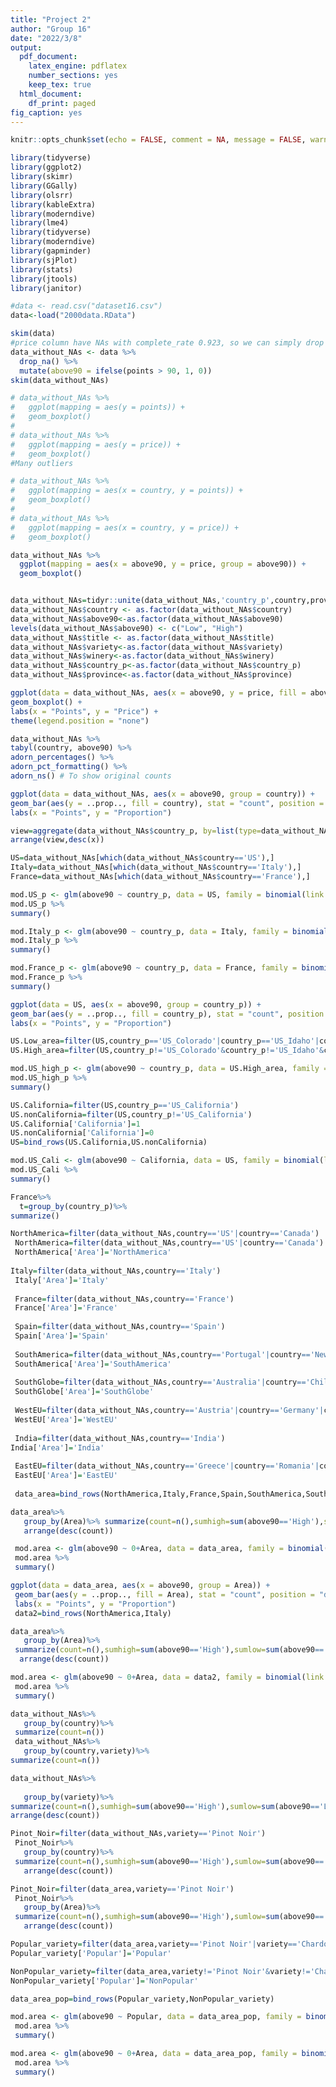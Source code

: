 ---
title: "Project 2"
author: "Group 16"
date: "2022/3/8"
output:
  pdf_document:
    latex_engine: pdflatex
    number_sections: yes
    keep_tex: true
  html_document:
    df_print: paged
fig_caption: yes
---

```{r setup, include=FALSE}
knitr::opts_chunk$set(echo = FALSE, comment = NA, message = FALSE, warning = FALSE)
```

```{r libraries}
library(tidyverse)
library(ggplot2)
library(skimr)
library(GGally)
library(olsrr)
library(kableExtra)
library(moderndive)
library(lme4)
library(tidyverse)
library(moderndive)
library(gapminder)
library(sjPlot)
library(stats)
library(jtools)
library(janitor)
```

```{r load data}
#data <- read.csv("dataset16.csv")
data<-load("2000data.RData")
```

```{r data summary and drop NAs}
skim(data)
#price column have NAs with complete_rate 0.923, so we can simply drop rows with NAs.
data_without_NAs <- data %>% 
  drop_na() %>% 
  mutate(above90 = ifelse(points > 90, 1, 0))
skim(data_without_NAs)
```

```{r visual summary for numeric}
# data_without_NAs %>% 
#   ggplot(mapping = aes(y = points)) +
#   geom_boxplot()
# 
# data_without_NAs %>% 
#   ggplot(mapping = aes(y = price)) +
#   geom_boxplot()
#Many outliers

# data_without_NAs %>% 
#   ggplot(mapping = aes(x = country, y = points)) +
#   geom_boxplot()
# 
# data_without_NAs %>% 
#   ggplot(mapping = aes(x = country, y = price)) +
#   geom_boxplot()

data_without_NAs %>% 
  ggplot(mapping = aes(x = above90, y = price, group = above90)) +
  geom_boxplot()



```


```{r catigrical data}
data_without_NAs=tidyr::unite(data_without_NAs,'country_p',country,province,remove = FALSE)
data_without_NAs$country <- as.factor(data_without_NAs$country)
data_without_NAs$above90<-as.factor(data_without_NAs$above90)
levels(data_without_NAs$above90) <- c("Low", "High")
data_without_NAs$title <- as.factor(data_without_NAs$title)
data_without_NAs$variety<-as.factor(data_without_NAs$variety)
data_without_NAs$winery<-as.factor(data_without_NAs$winery)
data_without_NAs$country_p<-as.factor(data_without_NAs$country_p)
data_without_NAs$province<-as.factor(data_without_NAs$province)
```

```{r boxplot for country}
ggplot(data = data_without_NAs, aes(x = above90, y = price, fill = above90)) +
geom_boxplot() +
labs(x = "Points", y = "Price") +
theme(legend.position = "none")
```


```{r country points stats}
data_without_NAs %>%
tabyl(country, above90) %>%
adorn_percentages() %>%
adorn_pct_formatting() %>%
adorn_ns() # To show original counts
```



```{r country points graph}
ggplot(data = data_without_NAs, aes(x = above90, group = country)) +
geom_bar(aes(y = ..prop.., fill = country), stat = "count", position = "dodge") +
labs(x = "Points", y = "Proportion")
```


```{r}
view=aggregate(data_without_NAs$country_p, by=list(type=data_without_NAs$country),length)
arrange(view,desc(x))
```
```{r}
US=data_without_NAs[which(data_without_NAs$country=='US'),]
Italy=data_without_NAs[which(data_without_NAs$country=='Italy'),]
France=data_without_NAs[which(data_without_NAs$country=='France'),]
```

```{r}
mod.US_p <- glm(above90 ~ country_p, data = US, family = binomial(link = "logit"))
mod.US_p %>%
summary()

```




```{r}
mod.Italy_p <- glm(above90 ~ country_p, data = Italy, family = binomial(link = "logit"))
mod.Italy_p %>%
summary()

```

```{r}
mod.France_p <- glm(above90 ~ country_p, data = France, family = binomial(link = "logit"))
mod.France_p %>%
summary()

```


```{r US country_p points graph}
ggplot(data = US, aes(x = above90, group = country_p)) +
geom_bar(aes(y = ..prop.., fill = country_p), stat = "count", position = "dodge") +
labs(x = "Points", y = "Proportion")
```
```{r}
US.Low_area=filter(US,country_p=='US_Colorado'|country_p=='US_Idaho'|country_p=='US_Michigan'|country_p=='US_New Mexico'|country_p=='US_Virginia')
US.High_area=filter(US,country_p!='US_Colorado'&country_p!='US_Idaho'&country_p!='US_Michigan'&country_p!='US_New Mexico'&country_p!='US_Virginia')
```


```{r}
mod.US_high_p <- glm(above90 ~ country_p, data = US.High_area, family = binomial(link = "logit"))
mod.US_high_p %>%
summary()

```
```{r}
US.California=filter(US,country_p=='US_California')
US.nonCalifornia=filter(US,country_p!='US_California')
US.California['California']=1
US.nonCalifornia['California']=0
US=bind_rows(US.California,US.nonCalifornia)
```

```{r}
mod.US_Cali <- glm(above90 ~ California, data = US, family = binomial(link = "logit"))
mod.US_Cali %>%
summary()

```
```{r}
France%>%
  t=group_by(country_p)%>%
summarize()
```


```{r}
NorthAmerica=filter(data_without_NAs,country=='US'|country=='Canada')
 NorthAmerica=filter(data_without_NAs,country=='US'|country=='Canada')
 NorthAmerica['Area']='NorthAmerica'
 
Italy=filter(data_without_NAs,country=='Italy')
 Italy['Area']='Italy'
 
 France=filter(data_without_NAs,country=='France')
 France['Area']='France'
 
 Spain=filter(data_without_NAs,country=='Spain')
 Spain['Area']='Spain'
 
 SouthAmerica=filter(data_without_NAs,country=='Portugal'|country=='New Zealand'|country=='South Africa'	)
 SouthAmerica['Area']='SouthAmerica'
 
 SouthGlobe=filter(data_without_NAs,country=='Australia'|country=='Chile'|country=='Argentina'	)
 SouthGlobe['Area']='SouthGlobe'
 
 WestEU=filter(data_without_NAs,country=='Austria'|country=='Germany'|country=='England'	)
 WestEU['Area']='WestEU'
 
 India=filter(data_without_NAs,country=='India')
India['Area']='India'
 
 EastEU=filter(data_without_NAs,country=='Greece'|country=='Romania'|country=='Croatia'|country=='Israel'|country=='Bulgaria'|country=='Georgia'|country=='Slovenia'|country=='Turkey'|country=='Uruguay'|country=='Czech Republic'|country=='Hungary')
 EastEU['Area']='EastEU'
 
 data_area=bind_rows(NorthAmerica,Italy,France,Spain,SouthAmerica,SouthGlobe,WestEU,EastEU,India)
```


```{r}
data_area%>%
   group_by(Area)%>% summarize(count=n(),sumhigh=sum(above90=='High'),sumlow=sum(above90=='Low'))%>%
   arrange(desc(count))
```


```{r}
   
 mod.area <- glm(above90 ~ 0+Area, data = data_area, family = binomial(link = "logit"))
 mod.area %>%
 summary()
```


```{r}
ggplot(data = data_area, aes(x = above90, group = Area)) +
 geom_bar(aes(y = ..prop.., fill = Area), stat = "count", position = "dodge") +
 labs(x = "Points", y = "Proportion")
 data2=bind_rows(NorthAmerica,Italy)
```

```{r}
data_area%>%
   group_by(Area)%>%
 summarize(count=n(),sumhigh=sum(above90=='High'),sumlow=sum(above90=='Low'))%>%
  arrange(desc(count))
```

```{r}
mod.area <- glm(above90 ~ 0+Area, data = data2, family = binomial(link = "logit"))
 mod.area %>%
 summary()
```




```{r}
data_without_NAs%>%
   group_by(country)%>%
 summarize(count=n())
 data_without_NAs%>%
   group_by(country,variety)%>%
summarize(count=n())
```

```{r}

data_without_NAs%>%
   
   group_by(variety)%>%
summarize(count=n(),sumhigh=sum(above90=='High'),sumlow=sum(above90=='Low'))%>%
arrange(desc(count))

```
```{r}
Pinot_Noir=filter(data_without_NAs,variety=='Pinot Noir')
 Pinot_Noir%>%
   group_by(country)%>%
 summarize(count=n(),sumhigh=sum(above90=='High'),sumlow=sum(above90=='Low'))%>%
   arrange(desc(count))

```

```{r}
Pinot_Noir=filter(data_area,variety=='Pinot Noir')
 Pinot_Noir%>%
   group_by(Area)%>%
 summarize(count=n(),sumhigh=sum(above90=='High'),sumlow=sum(above90=='Low'))%>%
   arrange(desc(count))

```


```{r}
Popular_variety=filter(data_area,variety=='Pinot Noir'|variety=='Chardonnay'|variety=='Cabernet Sauvignon'|variety=='Red Blend'|variety=='Riesling'|variety=='Sauvignon Blanc'|variety=='Syrah'|variety=='Bordeaux-style Red Blend')
Popular_variety['Popular']='Popular'

NonPopular_variety=filter(data_area,variety!='Pinot Noir'&variety!='Chardonnay'&variety!='Cabernet Sauvignon'&variety!='Red Blend'&variety!='Riesling'&variety!='Sauvignon Blanc'&variety!='Syrah'&variety!='Bordeaux-style Red Blend')
NonPopular_variety['Popular']='NonPopular'

data_area_pop=bind_rows(Popular_variety,NonPopular_variety)
```


```{r}
mod.area <- glm(above90 ~ Popular, data = data_area_pop, family = binomial(link = "logit"))
 mod.area %>%
 summary()
```
```{r}
mod.area <- glm(above90 ~ 0+Area, data = data_area_pop, family = binomial(link = "logit"))
 mod.area %>%
 summary()
```



